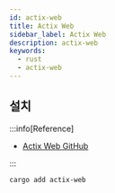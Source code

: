 ```yaml
---
id: actix-web
title: Actix Web
sidebar_label: Actix Web
description: actix-web
keywords:
  - rust
  - actix-web
---
```


## 설치

:::info[Reference]

- [Actix Web GitHub](https://github.com/actix/actix-web)

:::

```shell
cargo add actix-web
```
